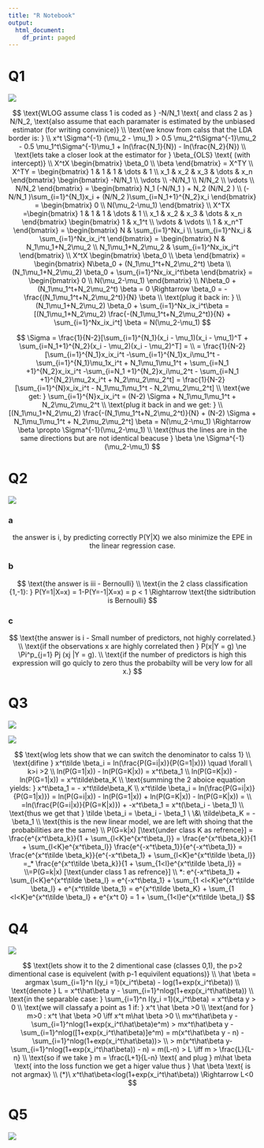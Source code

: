 ```yaml
---
title: "R Notebook"
output:
  html_document:
    df_print: paged
---
```



# Q1

![](Q1.png)

$$
\text{WLOG assume class 1 is coded as } -N/N_1 \text{ and class 2 as } N/N_2, \text{also assume that each paramater is estimated by the unbiased estimator (for writing convinice)}
\\
\text{we know from calss that the LDA border is: }
\\
x^t \Sigma^{-1} (\mu_2 - \mu_1) > 0.5 \mu_2^t\Sigma^{-1}\mu_2 - 0.5 \mu_1^t\Sigma^{-1}\mu_1 + ln(\frac{N_1}{N}) - ln(\frac{N_2}{N})
\\
\text{lets take a closer look at the estimator for } \beta_{OLS} \text{ (with intercept)}
\\
X^tX \begin{bmatrix}
\beta_0
\\
\beta
\end{bmatrix} = X^TY
\\
X^TY = \begin{bmatrix}
1 & 1 & 1 & \dots & 1 \\
x_1 & x_2 & x_3 & \dots & x_n
\end{bmatrix} 
\begin{bmatrix}
-N/N_1  \\
\vdots
\\
-N/N_1
\\
N/N_2
\\
\vdots
\\
N/N_2
\end{bmatrix} = \begin{bmatrix}
N_1 (-N/N_1 ) + N_2 (N/N_2 )
\\
(-N/N_1 )\sum_{i=1}^{N_1}x_i  + (N/N_2 )\sum_{i=N_1+1}^{N_2}x_i
\end{bmatrix} =
\begin{bmatrix}
0
\\
N(\mu_2-\mu_1)
\end{bmatrix}
\\
X^TX  =\begin{bmatrix}
1 & 1 & 1 & \dots & 1 \\
x_1 & x_2 & x_3 & \dots & x_n
\end{bmatrix} 
\begin{bmatrix}
1 & x_1^t  \\
\vdots & \vdots
\\
1 & x_n^T
\end{bmatrix} =  \begin{bmatrix}
N & \sum_{i=1}^Nx_i \\
\sum_{i=1}^Nx_i & \sum_{i=1}^Nx_ix_i^t
\end{bmatrix} =  \begin{bmatrix}
N & N_1\mu_1+N_2\mu_2 \\
N_1\mu_1+N_2\mu_2 & \sum_{i=1}^Nx_ix_i^t
\end{bmatrix}
\\
X^tX \begin{bmatrix}
\beta_0
\\
\beta
\end{bmatrix} = 
\begin{bmatrix}
N\beta_0 + (N_1\mu_1^t+N_2\mu_2^t) \beta
\\
(N_1\mu_1+N_2\mu_2) \beta_0 + \sum_{i=1}^Nx_ix_i^t\beta
\end{bmatrix} = \begin{bmatrix}
0
\\
N(\mu_2-\mu_1)
\end{bmatrix}
\\
N\beta_0 + (N_1\mu_1^t+N_2\mu_2^t) \beta = 0 \Rightarrow \beta_0 = - \frac{(N_1\mu_1^t+N_2\mu_2^t)}{N} \beta
\\
\text{plug it back in: }
\\
(N_1\mu_1+N_2\mu_2) \beta_0 + \sum_{i=1}^Nx_ix_i^t\beta = [(N_1\mu_1+N_2\mu_2) \frac{-(N_1\mu_1^t+N_2\mu_2^t)}{N} + \sum_{i=1}^Nx_ix_i^t] \beta = N(\mu_2-\mu_1)
$$


$$
\Sigma = \frac{1}{N-2}[\sum_{i=1}^{N_1}(x_i - \mu_1)(x_i - \mu_1)^T + \sum_{i=N_1+1}^{N_2}(x_i - \mu_2)(x_i - \mu_2)^T] =
\\
=
\frac{1}{N-2}[\sum_{i=1}^{N_1}x_ix_i^t -\sum_{i=1}^{N_1}x_i\mu_1^t - \sum_{i=1}^{N_1}\mu_1x_i^t + N_1\mu_1\mu_1^t + 
\sum_{i=N_1 +1}^{N_2}x_ix_i^t -\sum_{i=N_1 +1}^{N_2}x_i\mu_2^t - \sum_{i=N_1 +1}^{N_2}\mu_2x_i^t + N_2\mu_2\mu_2^t] = \frac{1}{N-2}[\sum_{i=1}^{N}x_ix_i^t - N_1\mu_1\mu_1^t - N_2\mu_2\mu_2^t]
\\
\text{we get: } \sum_{i=1}^{N}x_ix_i^t = (N-2) \Sigma + N_1\mu_1\mu_1^t + N_2\mu_2\mu_2^t
\\
\text{plug it back in and we get: }
\\
[(N_1\mu_1+N_2\mu_2) \frac{-(N_1\mu_1^t+N_2\mu_2^t)}{N} + (N-2) \Sigma + N_1\mu_1\mu_1^t + N_2\mu_2\mu_2^t] \beta = N(\mu_2-\mu_1) \Rightarrow \beta \propto \Sigma^{-1}(\mu_2-\mu_1)
\\
\text{thus the lines are in the same directions but are not identical beacuse } \beta \ne \Sigma^{-1}(\mu_2-\mu_1)
$$


# Q2

![](Q2.png)

### a

$$
\text{the answer is i, by predicting correctly P(Y|X) we also minimize the EPE in the linear regression case.}
$$


### b

$$
\text{the answer is iii - Bernoulli}
\\
\text{in the 2 class classification {1,-1}: } P(Y=1|X=x) = 1-P(Y=-1|X=x) = p < 1 \Rightarrow \text{the sidtribution is Bernoulli}
$$


### c

$$
\text{the answer is i - Small number of predictors, not highly correlated.}
\\
\text{if the observations x are  highly correlated then } P(x|Y = g) \ne \Pi^p_{j=1} Pj (xj |Y = g).
\\
\text{if the number of predictors is high this expression will go quicly to zero thus the probabilty will be very low for all x.}
$$


# Q3

![](Q3a.png)

![](Q3b.png)


$$
\text{wlog lets show that we can switch the denominator to calss 1}
\\
\text{difine } x^t\tilde \beta_i = ln(\frac{P(G=i|x)}{P(G=1|x)}) \quad \forall \ k>i >2
\\
ln(P(G=1|x)) - ln(P(G=K|x)) = x^t\beta_1
\\
ln(P(G=K|x)) - ln(P(G=1|x))  = x^t\tilde\beta_K
\\
\text{summing the 2 aboice equation yields: } x^t\beta_1 = - x^t\tilde\beta_K
\\
x^t\tilde \beta_i = ln(\frac{P(G=i|x)}{P(G=1|x)}) = ln(P(G=i|x)) - ln(P(G=1|x)) + ln(P(G=K|x)) - ln(P(G=K|x)) =
\\
=ln(\frac{P(G=i|x)}{P(G=K|x)}) + -x^t\beta_1 = x^t(\beta_i - \beta_1)
\\
\text{thus we get that } \tilde \beta_i = \beta_i - \beta_1 \ \&\ \tilde\beta_K = - \beta_1
\\
\text{this is the new linear model, we are left with shoing that the probabilities are the same}
\\
P(G=k|x) [\text{under class K as refrence}] = \frac{e^{x^t\beta_k}}{1 + \sum_{l<K}e^{x^t\beta_l}} = \frac{e^{x^t\beta_k}}{1 + \sum_{l<K}e^{x^t\beta_l}} \frac{e^{-x^t\beta_1}}{e^{-x^t\beta_1}} = 
\frac{e^{x^t\tilde \beta_k}}{e^{-x^t\beta_1} + \sum_{l<K}e^{x^t\tilde \beta_l}} =_* \frac{e^{x^t\tilde \beta_k}}{1 + \sum_{1<l}e^{x^t\tilde \beta_l}} =
\\=P(G=k|x) [\text{under class 1 as refrence}]
\\
*: e^{-x^t\beta_1} + \sum_{l<K}e^{x^t\tilde \beta_l} = e^{-x^t\beta_1} + \sum_{1 <l<K}e^{x^t\tilde \beta_l} + e^{x^t\tilde \beta_1} = 
e^{x^t\tilde \beta_K} + \sum_{1 <l<K}e^{x^t\tilde \beta_l} + e^{x^t 0}  = 1 + \sum_{1<l}e^{x^t\tilde \beta_l}
$$


# Q4

![](Q4.png)

$$
\text{lets show it to the 2 dimentional case (classes 0,1), the p>2 dimentional case is equivelent (with p-1 equivilent equations)}
\\
\hat \beta = argmax \sum_{i=1}^n I(y_i =1)(x_i^t\beta) - log(1+exp(x_i^t\beta))
\\
\text{denote } L = x^t\hat\beta y - \sum_{i=1}^nlog(1+exp(x_i^t\hat\beta))
\\
\text{in the separable case: } \sum_{i=1}^n I(y_i =1)(x_i^t\beta) = x^t\beta y > 0
\\
\text{we will classafy a point as 1 if: } x^t \hat \beta >0
\\
\text{and for } m>0 : x^t \hat \beta >0 \iff x^t m\hat \beta >0
\\
mx^t\hat\beta y - \sum_{i=1}^nlog(1+exp(x_i^t\hat\beta)e^m) > mx^t\hat\beta y - \sum_{i=1}^nlog([1+exp(x_i^t\hat\beta)]e^m) = m(x^t\hat\beta y - n) -\sum_{i=1}^nlog(1+exp(x_i^t\hat\beta))>
\\
> m(x^t\hat\beta y-\sum_{i=1}^nlog(1+exp(x_i^t\hat\beta)) - n) = m(L-n) > L \iff m > \frac{L}{L-n}
\\
\text{so if we take } m = \frac{L+1}{L-n} \text{ and plug } m\hat \beta \text{ into the loss function we get a higer value thus } \hat \beta \text{ is not argmax}
\\
(*)\ x^t\hat\beta<log(1+exp(x_i^t\hat\beta)) \Rightarrow L<0
$$

# Q5

![](Q5.png)


